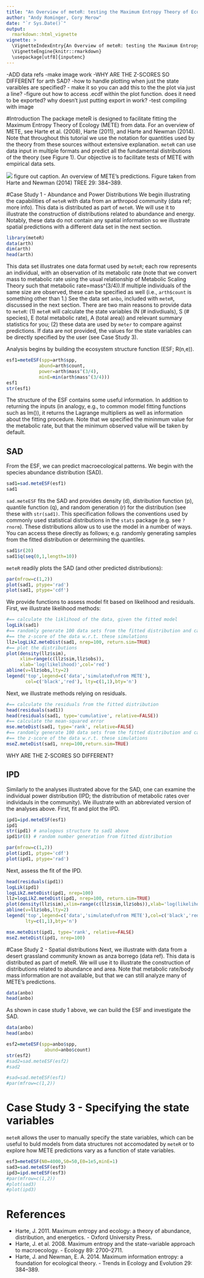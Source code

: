 ```yaml
---
title: "An Overview of meteR: testing the Maximum Entropy Theory of Ecology"
author: "Andy Rominger, Cory Merow"
date: "`r Sys.Date()`"
output: 
  rmarkdown::html_vignette
vignette: >
  \VignetteIndexEntry{An Overview of meteR: testing the Maximum Entropy Theory of Ecology}
  \VignetteEngine{knitr::rmarkdown}
  \usepackage[utf8]{inputenc}
---
```

<!-- For more details on using R Markdown see <http://rmarkdown.rstudio.com>. 
#TO DO
ADD TOC
FIX latex
-->

-ADD data refs
-make image work
-WHY ARE THE Z-SCORES SO DIFFERENT for arth SAD?
-how to handle plotting when just the state varaibles are specified? - make it so you can add this to the the plot via just a line?
-figure out how to access .ecdf within the plot function. does it need to be exported? why doesn't just putting export in work?
-test compiling with image

<!--========================================================================-->
#Introduction
The package meteR is designed to facilitate fitting the Maximum Entropy Theory of Ecology (METE) from data. For an overview of METE, see Harte et al. (2008), Harte (2011), and Harte and Newman (2014). Note that throughout this tutorial we use the notation for quantities used by the theory from these sources without extensive explanation. `meteR` can use data input in multiple formats and predict all the fundamental distributions of the theory (see Figure 1). Our objective is to facilitate tests of METE with empirical data sets. 

![](/Users/ctg/Dropbox/METE/meteR/vignettes/METE_Fig.png) figure out caption. An overview of METE's predictions. Figure taken from Harte and Newman (2014) TREE 29: 384–389.

<!--========================================================================-->
#Case Study 1 - Abundance and Power Distributions
We begin illustrating the capabilities of `meteR` with data from an arthropod community (data ref; more info). This data is distributed as part of `meteR`. We will use it to illustrate the construction of distributions related to abundance and energy. Notably, these data do not contain any spatial information so we illustrate spatial predictions with a different data set in the next section.

```r
library(meteR)
data(arth)
dim(arth)
head(arth)
```
This data set illustrates one data format used by `meteR`; each row represents an individual, with an observation of its metabolic rate (note that we convert mass to metabolic rate using the usual relationship of Metabolic Scaling Theory such that metabolic rate=mass^(3/4)).If multiple individuals of the same size are observed, these can be specified as well (i.e., `arth$count` is something other than 1.) See the data set `anbo`, included with  `meteR`, discussed in the next section. There are two main reasons to provide data to `meteR`: (1) `meteR` will calculate the state variables (N (# indivdiuals), S (# species), E (total metabolic rate), A (total area)) and relevant summary statistics for you; (2) these data are used by `meter` to compare against predictions. If data are not provided, the values for the state variables can be directly specified by the user (see Case Study 3).

Analysis begins by building the ecosystem structure function (ESF; R(n,e)). 
```r
esf1=meteESF(spp=arth$spp,
            abund=arth$count,
            power=arth$mass^(3/4),
            minE=min(arth$mass^(3/4)))
esf1
str(esf1)
```
The structure of the ESF contains some useful information. In addition to returning the inputs (in analogy, e.g., to common model fitting functions such as lm()), it returns the Lagrange multipliers as well as information about the fitting procedure. Note that we specified the mininmum value for the metabolic rate, but that the minimum observed value will be taken by default. <!-- explain mine? -->
<!-- To fit the model, `meteESF` uses...explain the algorithm briefly and when it should work -->

## SAD
From the ESF, we can predict macroecological patterns. We begin with the species abundance distribution (SAD).
```r
sad1=sad.meteESF(esf1)
sad1
```
`sad.meteESF` fits the SAD and provides density (d), distribution function (p), quantile function (q), and random generation (r) for the distribution (see these with `str(sad1)`. This specification follows the conventions used by commonly used statistical distributions in the `stats` package (e.g. see `?rnorm`). These distributions allow us to use the model in a number of ways. You can access these directly as follows; e.g. randomly generating samples from the fitted distribution or determining the quantiles.
```r
sad1$r(20)
sad1$q(seq(0,1,length=10))
```
`meteR` readily plots the SAD (and other predicted distributions):
```r
par(mfrow=c(1,2))
plot(sad1, ptype='rad')
plot(sad1, ptype='cdf')
```

We provide functions to assess model fit based on likelihood and residuals. First, we illustrate likelihood methods:

```r
#== calculate the liklihood of the data, given the fitted model
logLik(sad1)
#== randomly generate 100 data sets from the fitted distribution and calculate
#== the z-score of the data w.r.t. these simulations
llz=logLikZ.meteDist(sad1, nrep=100, return.sim=TRUE)
#== plot the distributions
plot(density(llz$sim),
     xlim=range(c(llz$sim,llz$obs)),
     xlab='log(likelihood)',col='red')
abline(v=llz$obs,lty=2)
legend('top',legend=c('data','simulated\nfrom METE'),
       col=c('black','red'), lty=c(1,1),bty='n') 
```

Next, we illustrate methods relying on residuals.

```r
#== calculate the residuals from the fitted distribution
head(residuals(sad1))
head(residuals(sad1, type='cumulative', relative=FALSE))
#== calculate the mean-squared error
mse.meteDist(sad1, type='rank', relative=FALSE)
#== randomly generate 100 data sets from the fitted distribution and calculate
#== the z-score of the data w.r.t. these simulations
mseZ.meteDist(sad1, nrep=100,return.sim=TRUE)

```
WHY ARE THE Z-SCORES SO DIFFERENT?

## IPD

Similarly to the analyses illustrated above for the SAD, one can examine the individual power distribution (IPD; the distribution of metabolic rates over individauls in the community). We illustrate with an abbreviated version of the analyses above. First, fit and plot the IPD.

```r
ipd1=ipd.meteESF(esf1)
ipd1
str(ipd1) # analogous structure to sad1 above
ipd1$r(8) # random number generation from fitted distribution

par(mfrow=c(1,2))
plot(ipd1, ptype='cdf')
plot(ipd1, ptype='rad')
```

Next, assess the fit of the IPD.

```r
head(residuals(ipd1))
logLik(ipd1)
logLikZ.meteDist(ipd1, nrep=100)
llz=logLikZ.meteDist(ipd1, nrep=100, return.sim=TRUE)
plot(density(llz$sim),xlim=range(c(llz$sim,llz$obs)),xlab='log(likelihood)',col='red')
abline(v=llz$obs,lty=2)
legend('top',legend=c('data','simulated\nfrom METE'),col=c('black','red'),
       lty=c(1,1),bty='n') 

mse.meteDist(ipd1, type='rank', relative=FALSE)
mseZ.meteDist(ipd1, nrep=100)
```

<!--discuss residuals vs. likelihoods. arth ipd is supported by residauls z but not liklihood. -->


<!--========================================================================-->
#Case Study 2 - Spatial distributions
Next, we illustrate with data from a desert grassland community known as anza 
borrego (data ref). This data is distributed as part of meteR. We will use it to 
illustrate the construction of distributions related to abundance and area. Note that metabolic rate/body mass information are not available, but that we can still analyze many of METE's predictions. 
```r
data(anbo)
head(anbo)
```
As shown in case study 1 above, we can build the ESF and investigate the SAD.
```r
data(anbo)
head(anbo)

esf2=meteESF(spp=anbo$spp,
              abund=anbo$count)
str(esf2)
#sad2=sad.meteESF(esf2)
#sad2
```
```r
#sad=sad.meteESF(esf1)
#par(mfrow=c(1,2))

```

<!--========================================================================-->
# Case Study 3 - Specifying the state variables
`meteR` allows the user to manually specify the state variables, which can be useful to buld models from data structures not accomodated by `meteR` or to explore how METE predictions vary as a function of state variables.

```r
esf3=meteESF(N0=4000,S0=50,E0=1e5,minE=1)
sad3=sad.meteESF(esf3)
ipd3=ipd.meteESF(esf3)
#par(mfrow=c(1,2))
#plot(sad3)
#plot(ipd3)
```

<!--========================================================================-->

# References
* Harte, J. 2011. Maximum entropy and ecology: a theory of abundance, distribution, and energetics. - Oxford University Press.
* Harte, J. et al. 2008. Maximum entropy and the state-variable approach to macroecology. - Ecology 89: 2700–2711.
* Harte, J. and Newman, E. A. 2014. Maximum information entropy: a foundation for ecological theory. - Trends in Ecology and Evolution 29: 384–389.







